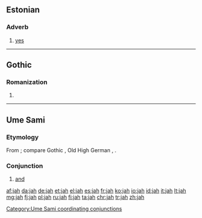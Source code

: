 {{also|Jah}}
==Estonian==

===Adverb===
{{head|et|adverb}}

# [[yes]]

----

==Gothic==
===Romanization===
{{got-rom}}

# {{got-romanization of|𐌾𐌰𐌷}}

----

==Ume Sami==

===Etymology===
From {{etyl|gem-pro|sju}} {{term/t|gem-pro|*jahw||and}}; compare Gothic {{term|𐌾𐌰𐌷|tr=jah|lang=got}}, Old High German {{term|ja|lang=goh}}, {{term|joh|lang=goh}}.

===Conjunction===
{{head|sju|conjunction}}

# [[and]]

[[Category:Ume Sami coordinating conjunctions]]

[[af:jah]]
[[da:jah]]
[[de:jah]]
[[et:jah]]
[[el:jah]]
[[es:jah]]
[[fr:jah]]
[[ko:jah]]
[[io:jah]]
[[id:jah]]
[[it:jah]]
[[lt:jah]]
[[mg:jah]]
[[fj:jah]]
[[pl:jah]]
[[ru:jah]]
[[fi:jah]]
[[ta:jah]]
[[chr:jah]]
[[tr:jah]]
[[zh:jah]]